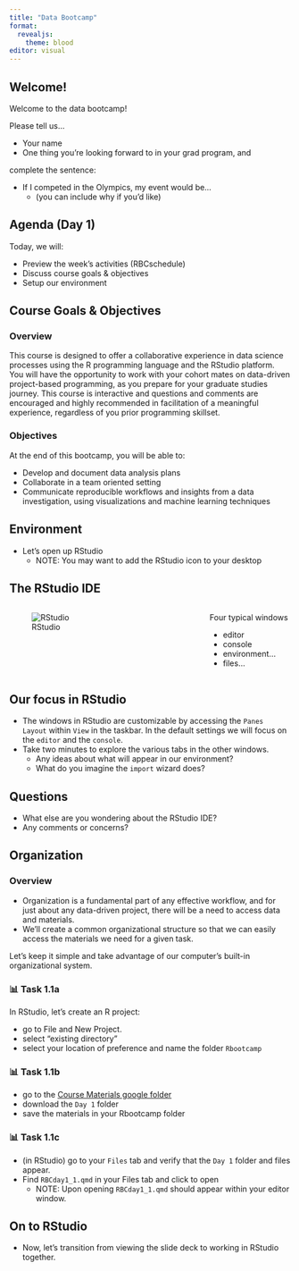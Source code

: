 ```yaml
---
title: "Data Bootcamp"
format: 
  revealjs:
    theme: blood
editor: visual
---
```


## Welcome!

Welcome to the data bootcamp!

Please tell us...

-   Your name
-   One thing you're looking forward to in your grad program, and

complete the sentence:

-   If I competed in the Olympics, my event would be...
    -   (you can include why if you'd like)

## Agenda (Day 1)

Today, we will:

-   Preview the week's activities (RBCschedule)
-   Discuss course goals & objectives
-   Setup our environment

## Course Goals & Objectives

::: panel-tabset
### Overview

This course is designed to offer a collaborative experience in data science processes using the R programming language and the RStudio platform. You will have the opportunity to work with your cohort mates on data-driven project-based programming, as you prepare for your graduate studies journey. This course is interactive and questions and comments are encouraged and highly recommended in facilitation of a meaningful experience, regardless of you prior programming skillset.

### Objectives

At the end of this bootcamp, you will be able to:

-   Develop and document data analysis plans
-   Collaborate in a team oriented setting
-   Communicate reproducible workflows and insights from a data investigation, using visualizations and machine learning techniques
:::

## Environment

-   Let's open up RStudio
    -   NOTE: You may want to add the RStudio icon to your desktop

## The RStudio IDE

::: columns
::: {.column width="70%"}
![RStudio](RStudio_image.png)
:::

::: {.column width="30%"}
Four typical windows

-   editor
-   console
-   environment...
-   files...
:::
:::

## Our focus in RStudio

-   The windows in RStudio are customizable by accessing the `Panes Layout` within `View` in the taskbar. In the default settings we will focus on the `editor` and the `console`.
-   Take two minutes to explore the various tabs in the other windows.
    -   Any ideas about what will appear in our environment?
    -   What do you imagine the `import` wizard does?

## Questions

-   What else are you wondering about the RStudio IDE?
-   Any comments or concerns?

## Organization

::: panel-tabset
### Overview

-   Organization is a fundamental part of any effective workflow, and for just about any data-driven project, there will be a need to access data and materials.
-   We'll create a common organizational structure so that we can easily access the materials we need for a given task.

Let's keep it simple and take advantage of our computer's built-in organizational system.

### 📊 Task 1.1a

In RStudio, let's create an R project:

-   go to File and New Project.
-   select "existing directory"
-   select your location of preference and name the folder `Rbootcamp`

### 📊 Task 1.1b

-   go to the [Course Materials google folder](https://drive.google.com/drive/folders/1FmYRijn9TOu241Nn3uwGXqOe7g08ijB6?usp=drive_link)
-   download the `Day 1` folder
-   save the materials in your Rbootcamp folder

### 📊 Task 1.1c

-   (in RStudio) go to your `Files` tab and verify that the `Day 1` folder and files appear.
-   Find `RBCday1_1.qmd` in your Files tab and click to open
    -   NOTE: Upon opening `RBCday1_1.qmd` should appear within your editor window.
:::

## On to RStudio

-   Now, let's transition from viewing the slide deck to working in RStudio together.
